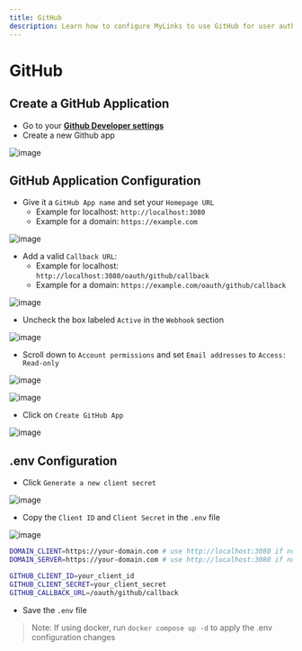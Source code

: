 ```yaml
---
title: GitHub
description: Learn how to configure MyLinks to use GitHub for user authentication.
---
```


# GitHub

## Create a GitHub Application

- Go to your **[Github Developer settings](https://github.com/settings/apps)**
- Create a new Github app

![image](https://github.com/danny-avila/MyLinks/assets/138638445/3a8b88e7-78f8-426e-bfc2-c5e3f8b21ccb)

## GitHub Application Configuration

-  Give it a `GitHub App name` and set your `Homepage URL`
    - Example for localhost: `http://localhost:3080`
    - Example for a domain: `https://example.com`

![image](https://github.com/danny-avila/MyLinks/assets/138638445/f10d497d-460b-410f-9504-08735662648b)

- Add a valid `Callback URL`:
    - Example for localhost: `http://localhost:3080/oauth/github/callback`
    - Example for a domain: `https://example.com/oauth/github/callback`

![image](https://github.com/danny-avila/MyLinks/assets/138638445/4e7e6dba-0afb-4ed8-94bf-4c61b0f29240)

- Uncheck the box labeled `Active` in the `Webhook` section

![image](https://github.com/danny-avila/MyLinks/assets/138638445/aaeb3ecb-2e76-4ea5-8264-edfbdd53de1a)

- Scroll down to `Account permissions` and set `Email addresses` to `Access: Read-only`

![image](https://github.com/danny-avila/MyLinks/assets/138638445/3e561aa4-1f9e-4cb7-ace8-dbba8f0c0d55)

![image](https://github.com/danny-avila/MyLinks/assets/138638445/7b5f99af-7bde-43ee-9b43-6d3ce79ee00a)

- Click on `Create GitHub App`

![image](https://github.com/danny-avila/MyLinks/assets/138638445/4cc48550-eac3-4970-939b-81a23fa9c7cf)

## .env Configuration

- Click `Generate a new client secret`

![image](https://github.com/danny-avila/MyLinks/assets/138638445/484c7851-71dd-4167-a59e-9a56c4e08c36)

- Copy the `Client ID` and `Client Secret` in the `.env` file

![image](https://github.com/danny-avila/MyLinks/assets/138638445/aaf78840-48a9-44e1-9625-4109ed91d965)

```bash filename=".env"
DOMAIN_CLIENT=https://your-domain.com # use http://localhost:3080 if not using a custom domain
DOMAIN_SERVER=https://your-domain.com # use http://localhost:3080 if not using a custom domain

GITHUB_CLIENT_ID=your_client_id
GITHUB_CLIENT_SECRET=your_client_secret
GITHUB_CALLBACK_URL=/oauth/github/callback
```

- Save the `.env` file

> Note: If using docker, run `docker compose up -d` to apply the .env configuration changes
